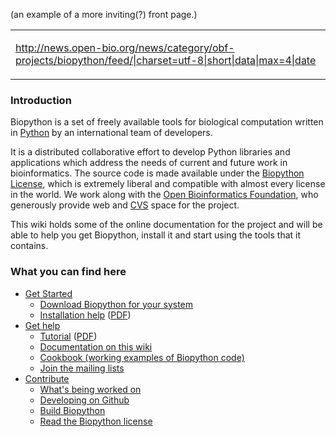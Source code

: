 (an example of a more inviting(?) front page.)
{| style="width:30%; border: 1pt #fabd23 solid; float:right;  margin-left:3em "
|- 
|<rss>http://news.open-bio.org/news/category/obf-projects/biopython/feed/|charset=utf-8|short|data|max=4|date</rss>
|}
===Introduction=== 
Biopython is a set of freely available tools for biological computation written in [http://www.python.org Python] by an international team of developers. 

It is a distributed collaborative effort to develop Python libraries and applications which address the needs of current and future work in bioinformatics. The source code is made available under the [http://www.biopython.org/DIST/LICENSE Biopython License], which is extremely liberal and compatible with almost every license in the world. We work along with the [http://open-bio.org Open Bioinformatics Foundation], who generously provide web and [[CVS]] space for the project.

This wiki holds some of the online documentation for the project and will be able to help you get Biopython, install it and start using the tools that it contains.

=== What you can find here ===

*[[Getting_Started|Get Started]]
** [[Download | Download Biopython for your system]]
** [http://biopython.org/DIST/docs/install/Installation.html Installation help] ([http://biopython.org/DIST/docs/install/Installation.pdf PDF])
* [[Documentation | Get help]]
** [http://biopython.org/DIST/docs/tutorial/Tutorial.html Tutorial] ([http://biopython.org/DIST/docs/tutorial/Tutorial.pdf PDF])
** [[Category%3AWiki_Documentation | Documentation on this wiki]]
** [[Category%3ACookbook | Cookbook (working examples of Biopython code)]]
** [[Mailing_lists | Join the mailing lists]]
* [[Contributing | Contribute]]
** [[Active_projects | What's being worked on]]
** [[ GitUsage | Developing on Github ]]
** [[ Building_a_release | Build Biopython]]
** [http://www.biopython.org/DIST/LICENSE Read the Biopython license]